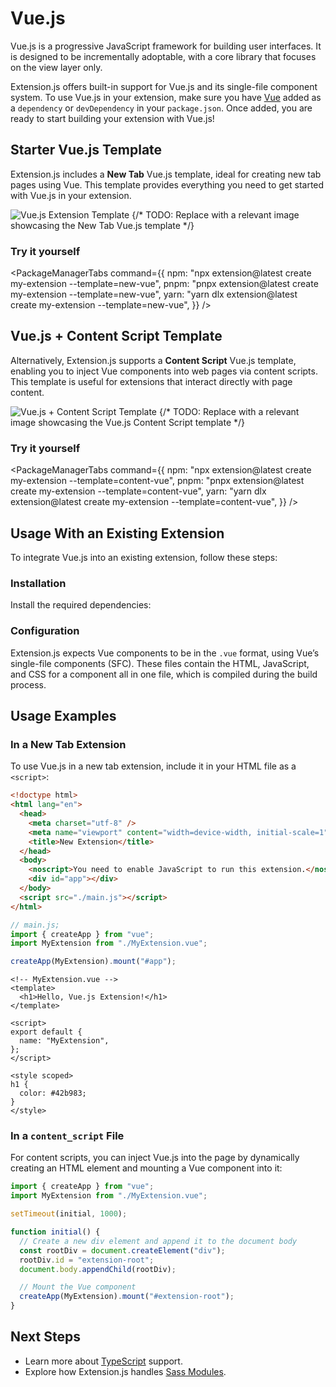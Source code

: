 
<AvatarImage icon="vue" />

# Vue.js

Vue.js is a progressive JavaScript framework for building user interfaces. It is designed to be incrementally adoptable, with a core library that focuses on the view layer only.

Extension.js offers built-in support for Vue.js and its single-file component system. To use Vue.js in your extension, make sure you have [Vue](#) added as a `dependency` or `devDependency` in your `package.json`. Once added, you are ready to start building your extension with Vue.js!

## Starter Vue.js Template

Extension.js includes a **New Tab** Vue.js template, ideal for creating new tab pages using Vue. This template provides everything you need to get started with Vue.js in your extension.

![Vue.js Extension Template](https://placehold.co/600x400)
{/* TODO: Replace with a relevant image showcasing the New Tab Vue.js template */}

### Try it yourself

<PackageManagerTabs
  command={{
    npm: "npx extension@latest create my-extension --template=new-vue",
    pnpm: "pnpx extension@latest create my-extension --template=new-vue",
    yarn: "yarn dlx extension@latest create my-extension --template=new-vue",
  }}
/>

## Vue.js + Content Script Template

Alternatively, Extension.js supports a **Content Script** Vue.js template, enabling you to inject Vue components into web pages via content scripts. This template is useful for extensions that interact directly with page content.

![Vue.js + Content Script Template](https://placehold.co/600x400)
{/* TODO: Replace with a relevant image showcasing the Vue.js Content Script template */}

### Try it yourself

<PackageManagerTabs
  command={{
    npm: "npx extension@latest create my-extension --template=content-vue",
    pnpm: "pnpx extension@latest create my-extension --template=content-vue",
    yarn: "yarn dlx extension@latest create my-extension --template=content-vue",
  }}
/>

## Usage With an Existing Extension

To integrate Vue.js into an existing extension, follow these steps:

### Installation

Install the required dependencies:

<PackageManagerTabs command="install vue @vue/compiler-sfc --save-dev" />

### Configuration

Extension.js expects Vue components to be in the `.vue` format, using Vue’s single-file components (SFC). These files contain the HTML, JavaScript, and CSS for a component all in one file, which is compiled during the build process.

## Usage Examples

### In a New Tab Extension

To use Vue.js in a new tab extension, include it in your HTML file as a `<script>`:

```html
<!doctype html>
<html lang="en">
  <head>
    <meta charset="utf-8" />
    <meta name="viewport" content="width=device-width, initial-scale=1" />
    <title>New Extension</title>
  </head>
  <body>
    <noscript>You need to enable JavaScript to run this extension.</noscript>
    <div id="app"></div>
  </body>
  <script src="./main.js"></script>
</html>
```

```js
// main.js;
import { createApp } from "vue";
import MyExtension from "./MyExtension.vue";

createApp(MyExtension).mount("#app");
```

```vue
<!-- MyExtension.vue -->
<template>
  <h1>Hello, Vue.js Extension!</h1>
</template>

<script>
export default {
  name: "MyExtension",
};
</script>

<style scoped>
h1 {
  color: #42b983;
}
</style>
```

### In a `content_script` File

For content scripts, you can inject Vue.js into the page by dynamically creating an HTML element and mounting a Vue component into it:

```js
import { createApp } from "vue";
import MyExtension from "./MyExtension.vue";

setTimeout(initial, 1000);

function initial() {
  // Create a new div element and append it to the document body
  const rootDiv = document.createElement("div");
  rootDiv.id = "extension-root";
  document.body.appendChild(rootDiv);

  // Mount the Vue component
  createApp(MyExtension).mount("#extension-root");
}
```

## Next Steps

- Learn more about [TypeScript](./typescript) support.
- Explore how Extension.js handles [Sass Modules](./sass).
